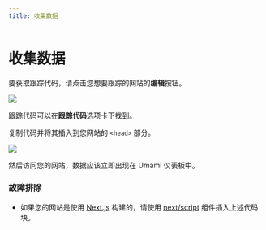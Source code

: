 ```yaml
---
title: 收集数据
---
```


# 收集数据

要获取跟踪代码，请点击您想要跟踪的网站的**编辑**按钮。

<img src="/images/v2/website-edit.png" />

跟踪代码可以在**跟踪代码**选项卡下找到。

复制代码并将其插入到您网站的 `<head>` 部分。

<img src="/images/v2/website-tracking-code.png" />

然后访问您的网站，数据应该立即出现在 Umami 仪表板中。

### 故障排除

- 如果您的网站是使用 [Next.js](https://nextjs.org/) 构建的，请使用 [next/script](https://nextjs.org/docs/app/api-reference/components/script) 组件插入上述代码块。
